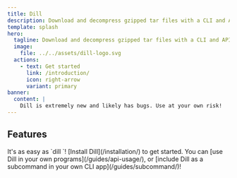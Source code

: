 ```yaml
---
title: Dill
description: Download and decompress gzipped tar files with a CLI and API.
template: splash
hero:
  tagline: Download and decompress gzipped tar files with a CLI and API.
  image:
    file: ../../assets/dill-logo.svg
  actions:
    - text: Get started
      link: /introduction/
      icon: right-arrow
      variant: primary
banner:
  content: |
    Dill is extremely new and likely has bugs. Use at your own risk!
---
```



## Features

<CardGrid>
	<Card title="Download and decompress .tar.gz files in one step" icon="rocket">
		It's as easy as `dill <URL>`! [Install Dill](/installation/) to get started.
	</Card>
	<Card title="Programmatic API" icon="seti:javascript">
		You can [use Dill in your own programs](/guides/api-usage/), or [include Dill as a subcommand in your own CLI app](/guides/subcommand/)!
</Card>
</CardGrid>
